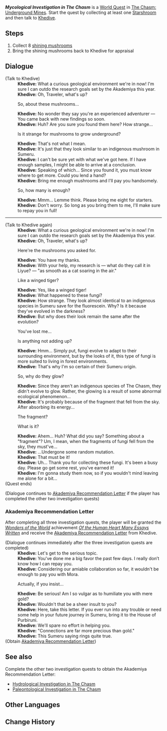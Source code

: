 {{Quest Infobox
|id            = 
|image         = World Quest Mycological Investigation in The Chasm.png
|type          = World
|summary       = 
|requirement   = Completed [[Chasm Spelunkers]] quest
|characters    = Khedive; Traveler
|startLocation = [[The Chasm: Underground Mines]]
|region        = Liyue
|area          = The Chasm: Underground Mines
|prev          = 
|next          = 
|exp           = 150
|mora          = 40,000
|primogems     = 20
|other         = 
}}
'''''Mycological Investigation in The Chasm''''' is a [[World Quest]] in [[The Chasm: Underground Mines]]. Start the quest by collecting at least one [[Starshroom]] and then talk to [[Khedive]].

==Steps==
# Collect 8 [[Starshroom|shining mushrooms]]
# Bring the shining mushrooms back to Khedive for appraisal

==Dialogue==
{{Quest Description|The Chasm has a complex ecological and geological system. One of the most curious things here is the glowing mushrooms. Help the Sumeru scholar Khedive to investigate the mushrooms that grow in The Chasm...}}
{{Dialogue start}}
;(Talk to Khedive)
:'''Khedive:''' What a curious geological environment we're in now! I'm sure I can outdo the research goals set by the Akademiya this year.
:'''Khedive:''' Oh, Traveler, what's up?
:{{DIcon|Quest}} So, about these mushrooms...
:'''Khedive:''' No wonder they say you're an experienced adventurer &mdash; You came back with new findings so soon.
:'''Khedive:''' Huh? Are you sure you found them here? How strange...
:{{DIcon}} Is it strange for mushrooms to grow underground?
:'''Khedive:''' That's not what I mean.
:'''Khedive:''' It's just that they look similar to an indigenous mushroom in Sumeru.
:'''Khedive:''' I can't be sure yet with what we've got here. If I have enough samples, I might be able to arrive at a conclusion.
:'''Khedive:''' Speaking of which... Since you found it, you must know where to get more. Could you lend a hand?
:'''Khedive:''' Bring me enough mushrooms and I'll pay you handsomely.
:{{DIcon}} So, how many is enough?
:'''Khedive:''' Mmm... Lemme think. Please bring me eight for starters.
:'''Khedive:''' Don't worry. So long as you bring them to me, I'll make sure to repay you in full!

----

;(Talk to Khedive again)
:'''Khedive:''' What a curious geological environment we're in now! I'm sure I can outdo the research goals set by the Akademiya this year.
:'''Khedive:''' Oh, Traveler, what's up?
:{{DIcon|Quest}} Here're the mushrooms you asked for.
:'''Khedive:''' You have my thanks.
:'''Khedive:''' With your help, my research is &mdash; what do they call it in Liyue? &mdash; "as smooth as a cat soaring in the air."
:{{DIcon}} Like a winged tiger?
:'''Khedive:''' Yes, like a winged tiger!
:'''Khedive:''' What happened to these fungi?
:'''Khedive:''' How strange. They look almost identical to an indigenous species in Sumeru save for the fluorescein. Why? Is it because they've evolved in the darkness?
:'''Khedive:''' But why does their look remain the same after the evolution?
:{{DIcon}} You've lost me...
:{{DIcon}} Is anything not adding up?
:'''Khedive:''' Hmm... Simply put, fungi evolve to adapt to their surrounding environment, but by the looks of it, this type of fungi is more suited to living in forest environments.
:'''Khedive:''' That's why I'm so certain of their Sumeru origin.
:{{DIcon}} So, why do they glow?
:'''Khedive:''' Since they aren't an indigenous species of The Chasm, they didn't evolve to glow. Rather, the glowing is a result of some abnormal ecological phenomenon...
:'''Khedive:''' It's probably because of the fragment that fell from the sky. After absorbing its energy...
:{{DIcon}} The fragment?
:{{DIcon}} What is it?
:'''Khedive:''' Ahem... Huh? What did you say? Something about a "fragment"? Um, I mean, when the fragments of fungi fell from the sky, they must've...
:'''Khedive:''' ...Undergone some random mutation.
:'''Khedive:''' That must be it!
:'''Khedive:''' Uh... Thank you for collecting these fungi. It's been a busy day. Please go get some rest, you've earned it!
:'''Khedive:''' I'm gonna study them now, so if you wouldn't mind leaving me alone for a bit...
;(Quest ends)

;(Dialogue continues to [[#Akademiya Recommendation Letter|Akademiya Recommendation Letter]] if the player has completed the other two investigation quests)
{{Dialogue end}}

===Akademiya Recommendation Letter===
<!-- Note: this section is transcluded to the sibling quests: "Paleontological Investigation in The Chasm" and "Hydrological Investigation in The Chasm" -->
After completing all three investigation quests, the player will be granted the ''[[Wonders of the World]]'' achievement ''[[Of the Human Heart Many Essays Written]]'' and receive the [[Akademiya Recommendation Letter]] from Khedive.

{{Dialogue start}}
;(Dialogue continues immediately after the three investigation quests are completed)
:'''Khedive:''' Let's get to the serious topic.
:'''Khedive:''' You've done me a big favor the past few days. I really don’t know how I can repay you.
:'''Khedive:''' Considering our amiable collaboration so far, it wouldn't be enough to pay you with Mora.
:{{DIcon}} Actually, if you insist...
:'''Khedive:''' Be serious! Am I so vulgar as to humiliate you with mere gold?
:'''Khedive:''' Wouldn't that be a sheer insult to you?
:'''Khedive:''' Here, take this letter. If you ever run into any trouble or need some help in your future journey in Sumeru, bring it to the House of Purbiruni.
:'''Khedive:''' We'll spare no effort in helping you.
:'''Khedive:''' "Connections are far more precious than gold."
:'''Khedive:''' This Sumeru saying rings quite true.
;(Obtain [[Akademiya Recommendation Letter]])
{{Dialogue end}}

==See also==
Complete the other two investigation quests to obtain the Akademiya Recommendation Letter:
* [[Hydrological Investigation in The Chasm]]
* [[Paleontological Investigation in The Chasm]]

==Other Languages==
{{Other Languages
|en      = Mycological Investigation in The Chasm
|zhs     = 层岩菌类调查
|zhs_rm  = Céngyán Jùnlèi Diàochá
|zht     = 層岩菌類調查
|zht_rm  = Céngyán Jùnlèi Diàochá
|zh_tl   = Chasm Fungus Investigation
|ja      = 層岩キノコ調査
|ja_rm   = Sougan Kinoko Chousa{{Assumed}}
|ja_tl   = Chasm Mushroom Investigation
|ko      = {{tt|층암|層岩}} {{tt|균류|菌類}} {{tt|조사|調査}}
|ko_rm   = Cheung'am Gyullyu Josa
|ko_tl   = Chasm Fungus Investigation
|es      = Investigación fúngica
|es_tl   = Fungal Investigation
|fr      = Enquête mycologique dans le Gouffre
|fr_tl   = Mycological Investigation in the Chasm
|ru      = Микологическое исследование Разлома
|ru_tl   = Mycological Investigation of the Rupture
|th      = สำรวจเห็ดใน Chasm
|th_rm   = Samruat het nai Chasm
|th_tl   = 
|vi      = Điều Tra Nấm Vực Đá Sâu
|vi_tl   = Investigation of {{Lexicon|The Chasm|vi}}'s Mushroom
|de      = Pilzforschung in der Großen Kluft
|de_tl   = Mushroom Research in the Chasm
|id      = Penyelidikan Jamur Chasm
|id_tl   = Chasm Mushroom Investigation
|pt      = Investigação Micológica no Despenhadeiro
|pt_tl   = 
|tr      = Kanyon'da Mikolojik Araştırma
|tr_tl   = 
|it      = Ricerca micologica nella Voragine
|it_tl   = 
}}

==Change History==
{{Change History|2.6}}